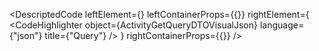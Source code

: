 
<DescriptedCode
  leftElement={<ActivityGetQueryDTODesc />}
  leftContainerProps={{}}
  rightElement={
    <CodeHighlighter
      object={ActivityGetQueryDTOVisualJson}
      language={"json"}
      title={"Query"}
    />
  }
  rightContainerProps={{}}
/>
